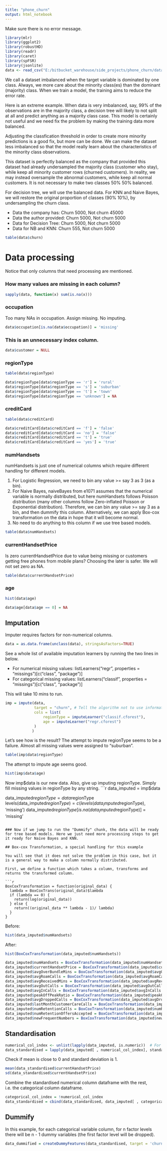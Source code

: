 ```yaml
---
title: "phone_churn"
output: html_notebook
---
```


Make sure there is no error message.
```r
library(mlr)
library(ggplot2)
library(robustHD)
library(readr)
library(caret)
library(spFSR)
library(jsonlite)
data <- read_csv("E:/bitbucket_warehouse/side_projects/phone_churn/dataset/ACMETelephoneABT.csv")
```

We call a dataset imbalanced when the target variable is dominated by one class. Always, we more care about the minority class(es) than the dominant (majority) class. When we train a model, the training aims to reduce the error rate.

Here is an extreme example. When data is very imbalanced, say, 99% of the observations are in the majority class, a decision tree will likely to not split at all and predict anything as a majority class case. This model is certainly not useful and we need fix the problem by making the training data more balanced.

Adjusting the classfication threshold in order to create more minority predictions is a good fix, but more can be done. We can make the dataset less imbalanced so that the model really learn about the characteristics of the minority class observations.

This dataset is perfectly balanced as the company that provided this dataset had already undersampled the majority class (customer who stay), while keep all minority customer rows (churned customers). In reality, we may instead oversample the abnormal customers, while keep all normal customers. It is not necessary to make two classes 50% 50% balanced.

For decision tree, we will use the balanced data. For KNN and Naive Bayes, we will restore the original proportion of classes (90% 10%), by undersampling the churn class.

* Data the company has:     Churn 5000, Not churn 45000
* Data the author provided: Churn 5000, Not churn 5000
* Data for Decision Tree:   Churn 5000, Not churn 5000
* Data for NB and KNN:      Churn 555, Not churn 5000


```r
table(data$churn)
```

# Data processing
Notice that only columns that need processing are mentioned.

### How many values are missing in each column?
```r
sapply(data, function(x) sum(is.na(x)))
```

### occupation
Too many NAs in occupation. Assign missing. No imputing.
```r
data$occupation[is.na(data$occupation)] = 'missing'
```

### This is an unnecessary index column.
```r
data$customer = NULL
```

### regionType
```r
table(data$regionType)
```

```r
data$regionType[data$regionType == 'r'] = 'rural'
data$regionType[data$regionType == 's'] = 'suburban'
data$regionType[data$regionType == 't'] = 'town'
data$regionType[data$regionType == 'unknown'] = NA
```


### creditCard
```r
table(data$creditCard)
```

```r
data$creditCard[data$creditCard == 'f'] = 'false'
data$creditCard[data$creditCard == 'no'] = 'false'
data$creditCard[data$creditCard == 't'] = 'true'
data$creditCard[data$creditCard == 'yes'] = 'true'
```

### numHandsets

numHandsets is just one of numerical columns which require different handling for different models.

1. For Logistic Regression, we need to bin any value >= say 3 as 3 (as a bin). 
2. For Naive Bayes, naiveBayes from e1071 assumes that the numerical variable is normally distributed, but here numHandsets follows Poisson distribution (many other columns follow Zero-inflated Poisson or Exponential distribution). Therefore, we can bin any value >= say 3 as a bin, and then dummify this column. Alternatively, we can apply Box-cox transformation on the data in hope that it will become normal.
3. No need to do anything to this column if we use tree based models.

```r
table(data$numHandsets)
```

### currentHandsetPrice

Is zero currentHandsetPrice due to value being missing or customers getting free phones from mobile plans? Choosing the later is safer. We will not set zero as NA.

```r
table(data$currentHandsetPrice)
```

### age

```r
hist(data$age)
```

```r
data$age[data$age == 0] = NA
```


## Imputation

Imputer requires factors for non-numerical columns.
```r
data = as.data.frame(unclass(data), stringsAsFactors=TRUE)
```

See a whole list of available imputation learners by running the two lines in below.

* For numerical missing values:   listLearners("regr", properties = "missings")[c("class", "package")]
* For categorical missing values: listLearners("classif", properties = "missings")[c("class", "package")]

This will take 10 mins to run.
```r
imp = impute(data, 
             target = "churn", # Tell the algorithm not to use information in the target column for imputation.
             cols = list(
                 regionType = imputeLearner("classif.cforest"),
                 age = imputeLearner("regr.cforest")
             )
            )
```

Let's see how is the result?
The attempt to impute regionType seems to be a failure. Almost all missing values were assigned to "suburban".
```r
table(imp$data$regionType)
```

The attempt to impute age seems good.
```r
hist(imp$data$age)
```

Now imp$data is our new data.
Also, give up imputing regionType. Simply fill missing values in regionType by any string.
```r
data_imputed = imp$data

data_imputed$regionType = data$regionType
levels(data_imputed$regionType) = c(levels(data_imputed$regionType), 'missing')
data_imputed$regionType[is.na(data_imputed$regionType)] = 'missing'
```

### Now if we jump to run the "Dummify" chunk, the data will be ready for tree based models. Here we just need more processing steps to get it ready for Naive Bayes and KNN.

## Box-cox Transformation, a special handling for this example

You will see that it does not solve the problem in this case, but it is a general way to make a column normally distributed.

First, we define a function which takes a column, transforms and returns the transformed column.

```r
BoxCoxTransformation = function(original_data) {
  lambda = BoxCoxTrans(original_data)$lambda
  if (lambda == 0) {
    return(log(original_data))
  } else {
    return((original_data ** lambda - 1)/ lambda)
  }
}
```

Before:

```r
hist(data_imputed$numHandsets)
```

After:

```r
hist(BoxCoxTransformation(data_imputed$numHandsets))
```

```r
data_imputed$numHandsets = BoxCoxTransformation(data_imputed$numHandsets)
data_imputed$currentHandsetPrice = BoxCoxTransformation(data_imputed$currentHandsetPrice + 1)
data_imputed$avgOverBundleMins = BoxCoxTransformation(data_imputed$avgOverBundleMins + 1)
data_imputed$avgRoamCalls = BoxCoxTransformation(data_imputed$avgRoamCalls + 1)
data_imputed$avgReceivedMins = BoxCoxTransformation(data_imputed$avgReceivedMins + 1)
data_imputed$avgOutCalls = BoxCoxTransformation(data_imputed$avgOutCalls + 1)
data_imputed$avgInCalls = BoxCoxTransformation(data_imputed$avgInCalls + 1)
data_imputed$peakOffPeakRatio = BoxCoxTransformation(data_imputed$peakOffPeakRatio + 1)
data_imputed$avgDroppedCalls = BoxCoxTransformation(data_imputed$avgDroppedCalls + 1)
data_imputed$lastMonthCustomerCareCalls = BoxCoxTransformation(data_imputed$lastMonthCustomerCareCalls + 1)
data_imputed$numRetentionCalls = BoxCoxTransformation(data_imputed$numRetentionCalls + 1)
data_imputed$numRetentionOffersAccepted = BoxCoxTransformation(data_imputed$numRetentionOffersAccepted + 1)
data_imputed$newFrequentNumbers = BoxCoxTransformation(data_imputed$newFrequentNumbers + 1)
```

## Standardisation

```r
numerical_col_index <- unlist(lapply(data_imputed, is.numeric))  # For all numerical columns
data_standardised = lapply(data_imputed[ , numerical_col_index], standardize) # Standardise it
```

Check if mean is close to 0 and standard deviation is 1.
```r
mean(data_standardised$currentHandsetPrice)
sd(data_standardised$currentHandsetPrice)
```

Combine the standardised numerical column dataframe with the rest, i.e. the categorical column dataframe.
```r
categorical_col_index = !numerical_col_index
data_standardised = cbind(data_standardised, data_imputed[ , categorical_col_index])
```


## Dummify

In this example, for each categorical variable column, for n factor levels there will be n - 1 dummy variables (the first factor level will be dropped).
```r
data_dummified = createDummyFeatures(data_standardised, target = 'churn', method = "reference", cols = NULL)
```




